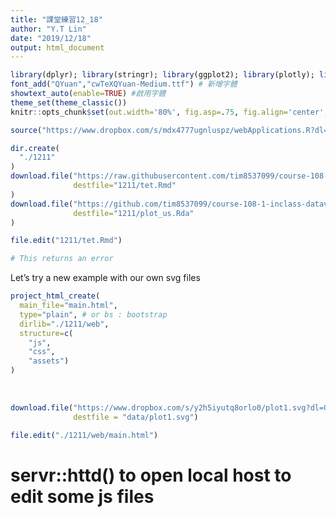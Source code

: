 ```yaml
---
title: "課堂練習12_18"
author: "Y.T Lin"
date: "2019/12/18"
output: html_document
---
```


```r
library(dplyr); library(stringr); library(ggplot2); library(plotly); library(lubridate); library(readr); library(tidyr); library(showtext); library(colorspace); library(scales)
font_add("QYuan","cwTeXQYuan-Medium.ttf") # 新增字體
showtext_auto(enable=TRUE) #啟用字體
theme_set(theme_classic())
knitr::opts_chunk$set(out.width='80%', fig.asp=.75, fig.align='center', fig.showtext=T)
```

```r
source("https://www.dropbox.com/s/mdx4777ugnluspz/webApplications.R?dl=1", encoding = "UTF-8")
```

```r
dir.create(
  "./1211"
)
download.file("https://raw.githubusercontent.com/tim8537099/course-108-1-inclass-datavisualization/master/example/tet.Rmd",
              destfile="1211/tet.Rmd"
)
download.file("https://github.com/tim8537099/course-108-1-inclass-datavisualization/blob/master/example/plot_us.Rda?raw=true",
              destfile="1211/plot_us.Rda"
)

file.edit("1211/tet.Rmd")

# This returns an error
```

Let's try a new example with our own svg files

```r
project_html_create(
  main_file="main.html",
  type="plain", # or bs : bootstrap
  dirlib="./1211/web",
  structure=c(
    "js",
    "css",
    "assets")
)
```  
\  

```r
download.file("https://www.dropbox.com/s/y2h5iyutq8orlo0/plot1.svg?dl=0",
              destfile = "data/plot1.svg")
```

```r
file.edit("./1211/web/main.html")
```

# servr::httd() to open local host to edit some js files